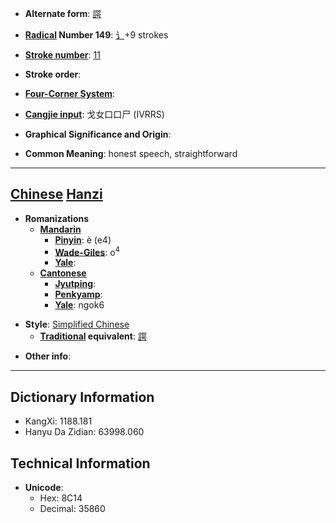 * '''Alternate form''': [[諤]]

* '''[[Wiktionary:Chinese radical index| Radical]] Number 149''': [[Wiktionary:Chinese radical index 讠|讠]]+9 strokes

* '''[[Wiktionary:Chinese total strokes index|Stroke number]]''': [[Wiktionary:Chinese total strokes index 11|11]]

* '''Stroke order''': 

* '''[[Wiktionary:Chinese four corner index|Four-Corner System]]''': 

* '''[[Wiktionary:Chinese Cangjie index|Cangjie input]]''': 戈女口口尸 (IVRRS)

* '''Graphical Significance and Origin''': 

* '''Common Meaning''': honest speech, straightforward

----

== [[Chinese]] [[Hanzi]] ==

* '''Romanizations'''
** '''[[Mandarin]]'''
*** '''[[Pinyin]]''': è (e4)
*** '''[[Wade-Giles]]''': o<sup>4</sup>
*** '''[[Yale]]''': 
** '''[[Cantonese]]'''
*** '''[[Jyutping]]''':
*** '''[[Penkyamp]]''': 
*** '''[[Yale]]''': ngok6

* '''Style''': [[Simplified Chinese]] 
** '''[[Traditional Chinese|Traditional]] equivalent''': [[諤]]

* '''Other info''': 

----

== Dictionary Information ==

* KangXi: 1188.181
* Hanyu Da Zidian: 63998.060

== Technical Information ==

* '''Unicode''':
** Hex: 8C14
** Decimal: 35860